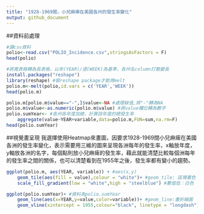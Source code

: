 ```yaml
---
title: "1928-1969間，小兒麻痺在美國各州的發生率變化"
output: github_document
---
```


##資料前處理
```r
#讀csv資料
polio<-read.csv("POLIO_Incidence.csv",stringsAsFactors = F)
head(polio)
```

```r
#將寬表格轉為長表格，以年(YEAR)/週(WEEK)為基準，各州名column打散變長
install.packages("reshape") 
library(reshape) #裝reshape package才能用melt
polio.m<-melt(polio,id.vars = c('YEAR','WEEK'))
head(polio.m)
```

```r
polio.m[polio.m$value=="-",]$value<-NA #處理缺值,將"-"轉為NA
polio.m$value<-as.numeric(polio.m$value) #將value欄位轉為數字
polio.sumYear<- #各州各年度加總，計算該年度的總發生率
    aggregate(value~YEAR+variable,data=polio.m,FUN=sum,na.rm=F)
head(polio.sumYear)
```


##視覺畫呈現
我選擇使用Heatmap來畫圖，因要求1928-1969間小兒麻痺在美國各洲的發生率變化，表示需要用三維的圖來呈現各洲每年的發生率，x軸放年度，y軸放各洲的名字，每個點則放小兒麻痺的發生率，藉此就能清楚比較每個洲每年的發生率之間的關係，也可以清楚看到在1955年之後，發生率都有變小的趨勢。
```r

ggplot(polio.m, aes(YEAR, variable)) + #aes(x,y)
    geom_tile(aes(fill = value),colour = "white")+ #geom_tile: 區塊著色
    scale_fill_gradient(low = "white",high = "steelblue") #數值低：白色

ggplot(polio.sumYear)+ #資料為polio.sumYear
    geom_line(aes(x=YEAR,y=value,color=variable))+ #geom_line:畫折線圖
    geom_vline(xintercept = 1955,colour="black", linetype = "longdash")
```

